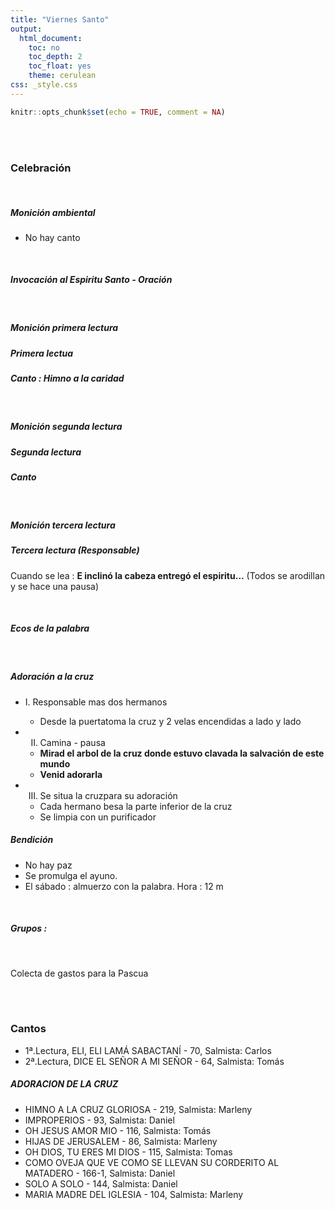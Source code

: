 ```yaml
---
title: "Viernes Santo"
output:
  html_document:
    toc: no
    toc_depth: 2
    toc_float: yes
    theme: cerulean
css: _style.css
---
```


```r
knitr::opts_chunk$set(echo = TRUE, comment = NA)
```

</br></br>

### Celebración

<br/>

##### Monición ambiental

* No hay canto

<br/>

##### Invocación al Espiritu Santo - Oración

</br>

##### Monición primera lectura
##### Primera lectua
##### Canto : Himno a la caridad

</br>

##### Monición segunda lectura
##### Segunda lectura
##### Canto

</br>

##### Monición tercera lectura
##### Tercera lectura (Responsable)

Cuando se lea : **E inclinó la cabeza entregó el espiritu...** (Todos se arodillan y se hace una pausa)

<br/>

##### Ecos de la palabra

<br/>

##### Adoración a la cruz


* I. Responsable mas dos hermanos
  
  * Desde la puertatoma la cruz y 2 velas encendidas a lado y lado

* II. Camina - pausa
  
  * **Mirad el arbol de la cruz donde estuvo clavada la salvación de este mundo**
  * **Venid adorarla**
  
* III. Se situa la cruzpara su adoración
  
  * Cada hermano besa la parte inferior de la cruz
  * Se limpia con un purificador


##### Bendición

* No hay paz
* Se promulga el ayuno.  
* El sábado : almuerzo con la palabra. Hora : 12 m

<br/>

##### Grupos :

<br/>

Colecta de gastos para la Pascua

<br/><br/>

### Cantos

* 1ª.Lectura, ELI, ELI LAMÁ SABACTANÍ - 70, Salmista: Carlos 
* 2ª.Lectura,  DICE EL SEÑOR A MI SEÑOR - 64, Salmista: Tomás 

##### ADORACION DE LA CRUZ

* HIMNO A LA CRUZ GLORIOSA - 219, Salmista: Marleny
* IMPROPERIOS - 93, Salmista: Daniel
* OH JESUS AMOR MIO - 116, Salmista: Tomás 
* HIJAS DE JERUSALEM - 86, Salmista: Marleny 
* OH DIOS, TU ERES MI DIOS - 115, Salmista: Tomas
* COMO OVEJA QUE VE COMO SE LLEVAN SU CORDERITO AL MATADERO - 166-1, Salmista: Daniel
* SOLO A SOLO - 144, Salmista: Daniel 
* MARIA MADRE DEL IGLESIA - 104, Salmista: Marleny




